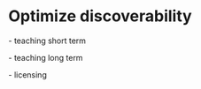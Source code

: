 # Optimize discoverability {#discover}

\- teaching short term

\- teaching long term

\- licensing
